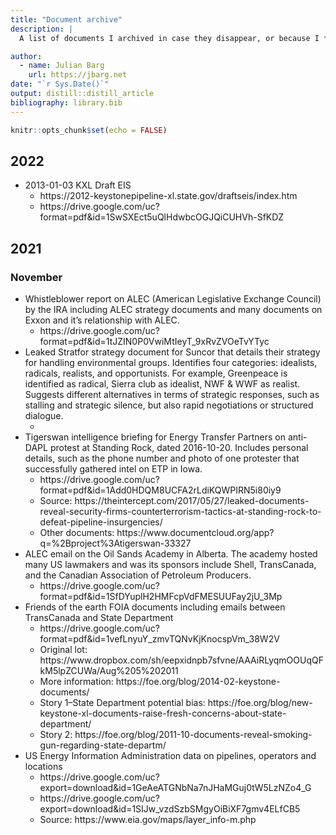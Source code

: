 ```yaml
---
title: "Document archive"
description: |
  A list of documents I archived in case they disappear, or because I *will* forget where to find them. Also, makes it easier to search and find them.

author:
  - name: Julian Barg
    url: https://jbarg.net
date: "`r Sys.Date()`"
output: distill::distill_article
bibliography: library.bib
---
```


```r
knitr::opts_chunk$set(echo = FALSE)
```

## 2022

* 2013-01-03 KXL Draft EIS
  * https://2012-keystonepipeline-xl.state.gov/draftseis/index.htm
  * https://drive.google.com/uc?format=pdf&id=1SwSXEct5uQlHdwbcOGJQiCUHVh-SfKDZ
  

## 2021

### November

* Whistleblower report on ALEC (American Legislative Exchange Council) by the IRA including ALEC strategy documents and many documents on Exxon and it's relationship with ALEC.
  * https://drive.google.com/uc?format=pdf&id=1tJZIN0P0VwiMtIeyT_9xRvZVOeTvYTyc
* Leaked Stratfor strategy document for Suncor that details their strategy for handling environmental groups. Identifies four categories: idealists, radicals, realists, and opportunists. For example, Greenpeace is identified as radical, Sierra club as idealist, NWF & WWF as realist. Suggests different alternatives in terms of strategic responses, such as stalling and strategic silence, but also rapid negotiations or structured dialogue.
  * 
* Tigerswan intelligence briefing for Energy Transfer Partners on anti-DAPL protest at Standing Rock, dated 2016-10-20. Includes personal details, such as the phone number and photo of one protester that successfully gathered intel on ETP in Iowa.
  * https://drive.google.com/uc?format=pdf&id=1Add0HDQM8UCFA2rLdiKQWPIRN5i80iy9
  * Source: https://theintercept.com/2017/05/27/leaked-documents-reveal-security-firms-counterterrorism-tactics-at-standing-rock-to-defeat-pipeline-insurgencies/
  * Other documents: https://www.documentcloud.org/app?q=%2Bproject%3Atigerswan-33327
* ALEC email on the Oil Sands Academy in Alberta. The academy hosted many US lawmakers and was its sponsors include Shell, TransCanada, and the 
Canadian Association of Petroleum Producers.
  * https://drive.google.com/uc?format=pdf&id=1SfDYuplH2HMFcpVdFMESUUFay2jU_3Mp
* Friends of the earth FOIA documents including emails between TransCanada and State Department
  * https://drive.google.com/uc?format=pdf&id=1vefLnyuY_zmvTQNvKjKnocspVm_38W2V
  * Original lot: https://www.dropbox.com/sh/eepxidnpb7sfvne/AAAiRLyqmOOUqQFkM5lpZCUWa/Aug%205%202011
  * More information: https://foe.org/blog/2014-02-keystone-documents/
  * Story 1--State Department potential bias: https://foe.org/blog/new-keystone-xl-documents-raise-fresh-concerns-about-state-department/
  * Story 2: https://foe.org/blog/2011-10-documents-reveal-smoking-gun-regarding-state-departm/
* US Energy Information Administration data on pipelines, operators and locations
  * https://drive.google.com/uc?export=download&id=1GeAeATGNbNa7nJHaMGuj0tW5LzNZo4_G
  * https://drive.google.com/uc?export=download&id=1SIJw_vzdSzbSMgyOiBiXF7gmv4ELfCB5
  * Source: https://www.eia.gov/maps/layer_info-m.php
